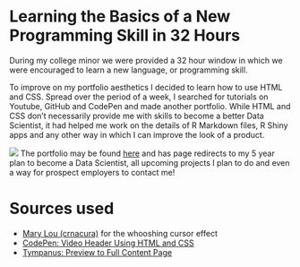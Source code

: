 # Learning the Basics of a New Programming Skill in 32 Hours

During my college minor we were provided a 32 hour window in which we were encouraged to learn a new language, or programming skill.

To improve on my portfolio aesthetics I decided to learn how to use HTML and CSS. Spread over the period of a week, I searched for tutorials on Youtube, GitHub and CodePen and made another portfolio. While HTML and CSS don't necessarily provide me with skills to become a better Data Scientist, it had helped me work on the details of R Markdown files, R Shiny apps and any other way in which I can improve the look of a product.


![](./images/00_portfolio_demo.png)
The portfolio may be found [here](https://cherjuliette.github.io/cherjuliette-cherinjuliette.io/) and has page redirects to my 5 year plan to become a Data Scientist, all upcoming projects I plan to do and even a way for prospect employers to contact me! 


# Sources used
+ [Mary Lou (crnacura)](https://github.com/crnacura) for the whooshing cursor effect
+ [CodePen: Video Header Using HTML and CSS](https://codepen.io/kwamz/pen/YzPVEWx)
+ [Tympanus: Preview to Full Content Page](https://tympanus.net/codrops/2021/04/07/preview-to-full-content-page-transition/)
